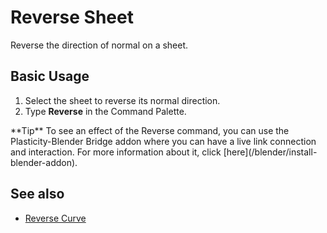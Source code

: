 
# Reverse Sheet

<Reference shortcut="" command="Reverse" button=""/>

Reverse the direction of normal on a sheet. 

## Basic Usage

1. Select the sheet to reverse its normal direction.
2. Type **Reverse** in the Command Palette.

<VideoPlayer fileName="reverse-sheet"/>

<Callout type="info" emoji="💡">
**Tip** 
To see an effect of the Reverse command, you can use the Plasticity-Blender Bridge addon where you can have a live link connection and interaction. For more information about it, click [here](/blender/install-blender-addon).

</Callout>

## See also
- [Reverse Curve](/sketch/reverse-curve)


